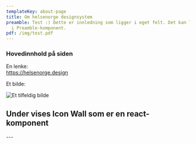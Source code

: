 ```yaml
---
templateKey: about-page
title: Om helsenorge designsystem
preamble: Test :) Dette er innledning som ligger i eget felt. Det kan ligge inne
  i Preamble-komponent.
pdf: /img/test.pdf
---
```

### Hovedinnhold på siden

En lenke:\
<https://helsenorge.design>

Et bilde:

![Et tilfeldig bilde](/img/bilag1.jpg "Bilde - (Dokumentasjon fra behandler)")

## Under vises Icon Wall som er en react-komponent

<IconWall />

\---